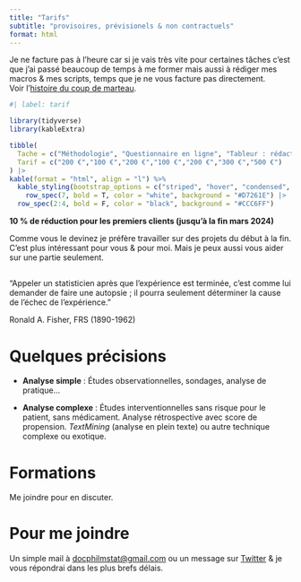 ```yaml
---
title: "Tarifs"
subtitle: "provisoires, prévisionels & non contractuels"
format: html
---
```


Je ne facture pas à l'heure car si je vais très vite pour certaines tâches c'est que j'ai passé beaucoup de temps à me former mais aussi à rédiger mes macros & mes scripts, temps que je ne vous facture pas directement.<br> Voir l'[histoire du coup de marteau](https://www.map-consult.com/fr/savoir-faire/le-coup-de-marteau.html).


```r
#| label: tarif

library(tidyverse)
library(kableExtra)

tibble(
  Tache = c("Méthodologie", "Questionnaire en ligne", "Tableur : rédaction complète", "Tableur : correction", "Analyse statistique simple", "Analyse statistique complexe", "Travail complet"),
  Tarif = c("200 €","100 €","200 €","100 €","200 €","300 €","500 €")
) |> 
kable(format = "html", align = "l") %>%
  kable_styling(bootstrap_options = c("striped", "hover", "condensed", "responsive"), full_width = FALSE) |> 
    row_spec(7, bold = T, color = "white", background = "#D7261E") |> 
  row_spec(2:4, bold = F, color = "black", background = "#CCC6FF")
```

**10 % de réduction pour les premiers clients (jusqu'à la fin mars 2024)**


Comme vous le devinez je préfère travailler sur des projets du début à la fin. C'est plus intéressant pour vous & pour moi.  Mais je peux aussi vous aider sur une partie seulement.


::: {.callout-tip}
## 

"Appeler un statisticien après que l’expérience est terminée, c’est comme lui demander de faire une autopsie ; il pourra seulement déterminer la cause de l’échec de l’expérience."

Ronald A. Fisher, FRS (1890-1962)
:::


# Quelques précisions 

- **Analyse simple** : Études observationnelles, sondages, analyse de pratique...

- **Analyse complexe** : Études interventionnelles sans risque pour le patient, sans médicament. Analyse rétrospective avec score de propension. *TextMining* (analyse en plein texte) ou autre technique complexe ou exotique.

# Formations

Me joindre pour en discuter.

# Pour me joindre

Un simple mail à <a href="mailto:docphilmstat@gmail.com">docphilmstat@gmail.com</a> ou un message sur [Twitter](https://twitter.com/PhiippeMICHEL) & je vous répondrai dans les plus brefs délais.

